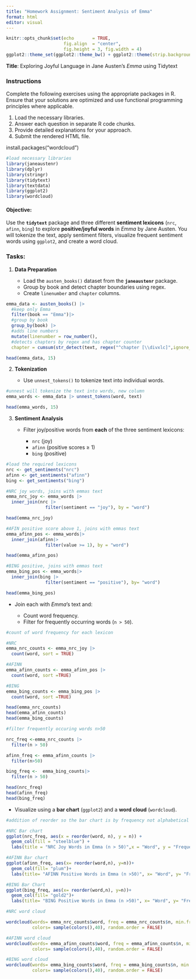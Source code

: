 ```yaml
---
title: "Homework Assignment: Sentiment Analysis of Emma"
format: html
editor: visual
---
```


```r
knitr::opts_chunk$set(echo       = TRUE, 
                      fig.align  = "center",
                      fig.height = 3, fig.width = 4)
ggplot2::theme_set(ggplot2::theme_bw() + ggplot2::theme(strip.background = ggplot2::element_rect(fill = "white")))
```

**Title**: Exploring Joyful Language in Jane Austen’s *Emma* using Tidytext


### **Instructions**


Complete the following exercises using the appropriate packages in R. Ensure that your solutions are optimized and use functional programming principles where applicable.

1.  Load the necessary libraries.
2.  Answer each question in separate R code chunks.
3.  Provide detailed explanations for your approach.
4.  Submit the rendered HTML file.

install.packages("wordcloud")

```r
#load necessary libraries
library(janeaustenr)   
library(dplyr)         
library(stringr)       
library(tidytext)  
library(textdata)
library(ggplot2)
library(wordcloud)
```

####  **Objective**:

Use the **`tidytext`** package and three different **sentiment lexicons** (`nrc`, `afinn`, `bing`) to explore **positive/joyful words** in *Emma* by Jane Austen. You will tokenize the text, apply sentiment filters, visualize frequent sentiment words using `ggplot2`, and create a word cloud.


### **Tasks**:

1. **Data Preparation** 

   * Load the `austen_books()` dataset from the **`janeaustenr`** package.
   * Group by book and detect chapter boundaries using regex.
   * Create `linenumber` and `chapter` columns.
   
```r
emma_data <- austen_books() |>
  #keep only Emma
  filter(book == "Emma")|>
  #group by book
  group_by(book) |> 
  #adds line numbers
  mutate(linenumber = row_number(),
  #detects chapters by regex and has chapter counter
  chapter = cumsum(str_detect(text, regex("^chapter [\\divxlc]",ignore_case = TRUE)))) 

head(emma_data, 15)
```

2. **Tokenization** 

   * Use `unnest_tokens()` to tokenize text into individual words.
   
```r
#unnest will tokenize the text into words, new column
emma_words <- emma_data |> unnest_tokens(word, text) 

head(emma_words, 15) 
```

3. **Sentiment Analysis** 

   * Filter joy/positive words from **each** of the three sentiment lexicons:

     * `nrc` (joy)
     * `afinn` (positive scores ≥ 1)
     * `bing` (positive)
     
```r
#load the required lexicons
nrc <- get_sentiments("nrc")  
afinn <- get_sentiments("afinn")
bing <- get_sentiments("bing")   
```

```r
#NRC joy words, joins with emmas text
emma_nrc_joy <- emma_words |>
  inner_join(nrc |> 
               filter(sentiment == "joy"), by = "word")

head(emma_nrc_joy)
```

```r
#AFIN positive score above 1, joins with emmas text
emma_afinn_pos <- emma_words|>
  inner_join(afinn|> 
               filter(value >= 1), by = "word")

head(emma_afinn_pos)
```

```r
#BING positive, joins with emmas text 
emma_bing_pos <- emma_words|>
  inner_join(bing |>
               filter(sentiment == "positive"), by= "word")

head(emma_bing_pos)
```

   * Join each with *Emma*'s text and:

     * Count word frequency.
     * Filter for frequently occurring words (`n > 50`).

```r
#count of word frequency for each lexicon

#NRC
emma_nrc_counts <- emma_nrc_joy |>
  count(word, sort = TRUE)

#AFINN
emma_afinn_counts <- emma_afinn_pos |>
  count(word, sort =TRUE)

#BING
emma_bing_counts <- emma_bing_pos |>
  count(word, sort =TRUE)

head(emma_nrc_counts)
head(emma_afinn_counts)
head(emma_bing_counts)
```

```r
#filter frequently occuring words n>50

nrc_freq <-emma_nrc_counts |>
  filter(n > 50)

afinn_freq <- emma_afinn_counts |>
  filter(n>50)

bing_freq <-  emma_bing_counts|>
  filter(n > 50)

head(nrc_freq)
head(afinn_freq)
head(bing_freq)
```

* Visualize using a **bar chart** (`ggplot2`) and a **word cloud** (`wordcloud`).

```r
#addition of reorder so the bar chart is by frequency not alphabetical 

#NRC Bar chart
ggplot(nrc_freq, aes(x = reorder(word, n), y = n)) +
  geom_col(fill = "steelblue") +
  labs(title = "NRC Joy Words in Emma (n > 50)",x = "Word", y = "Frequency")

#AFINN Bar chart
ggplot(afinn_freq, aes(x= reorder(word,n), y=n))+
  geom_col(fill= "plum")+
  labs(title= "AFINN Positive Words in Emma (n >50)", x= "Word", y= "Frequency")

#BING Bar Chart
ggplot(bing_freq, aes(x= reorder(word,n), y=n))+
  geom_col(fill= "gold2")+
  labs(title= "BING Positive Words in Emma (n >50)", x= "Word", y= "Frequency")

```

```r
#NRC word cloud

wordcloud(words= emma_nrc_counts$word, freq = emma_nrc_counts$n, min.freq= 20,
          colors= sample(colors(),40), random.order = FALSE)

#AFINN word cloud 
wordcloud(words= emma_afinn_counts$word, freq = emma_afinn_counts$n, min.freq= 20,
          colors= sample(colors(),40), random.order = FALSE)

#BING word cloud
wordcloud(words= emma_bing_counts$word, freq = emma_bing_counts$n, min.freq= 20,
          colors= sample(colors(),40), random.order = FALSE)
```




